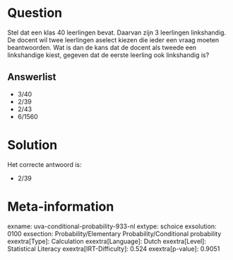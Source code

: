 Question
========

Stel dat een klas 40 leerlingen bevat. Daarvan zijn 3 leerlingen
linkshandig. De docent wil twee leerlingen aselect kiezen die ieder een
vraag moeten beantwoorden. Wat is dan de kans dat de docent als tweede
een linkshandige kiest, gegeven dat de eerste leerling ook linkshandig
is?


Answerlist
----------

* 3/40
* 2/39
* 2/43
* 6/1560

Solution
========

Het correcte antwoord is: 

* 2/39

Meta-information
================
exname: uva-conditional-probability-933-nl
extype: schoice
exsolution: 0100
exsection: Probability/Elementary Probability/Conditional probability
exextra[Type]: Calculation
exextra[Language]: Dutch
exextra[Level]: Statistical Literacy
exextra[IRT-Difficulty]: 0.524
exextra[p-value]: 0.9051
